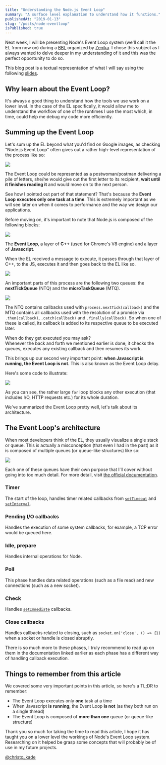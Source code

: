 ```yaml
---
title: "Understanding the Node.js Event Loop"
summary: "A surface level explanation to understand how it functions."
publishedAt: "2019-01-13"
slug: "/posts/node-eventloop"
isPublished: true
---
```


Next week, I will be presenting Node's Event Loop system (we'll call it the EL from now on) during a [BBL](https://www.hrzone.com/hr-glossary/what-is-a-brown-bag-lunch) organized by [Zenika](https://www.zenika.com/). I chose this subject as I always wanted to delve deeper in my understanding of it and this was the perfect opportunity to do so.

This blog post is a textual representation of what I will say using the following [slides](https://slides.com/christopherkade/deck-1/fullscreen).

## Why learn about the Event Loop?

It's always a good thing to understand how the tools we use work on a lower level. In the case of the EL specifically, it would allow me to understand the workflow of one of the runtimes I use the most which, in time, could help me debug my code more efficiently.

## Summing up the Event Loop

Let's sum up the EL beyond what you'd find on Google images, as checking "Node.js Event Loop" often gives out a rather high-level representation of the process like so:

![](https://user-images.githubusercontent.com/15229355/51047335-80335100-15c8-11e9-88b4-51a4e4f91e06.png)

The Event Loop could be represented as a postwoman/postman delivering a pile of letters, she/he would give out the first letter to its recipient, **wait until it finishes reading it** and would move on to the next person.

See how I pointed out part of that statement? That's because the **Event Loop executes only one task at a time**. This is extremely important as we will see later on when it comes to performance and the way we design our applications.

Before moving on, it's important to note that Node.js is composed of the following blocks:

![](https://user-images.githubusercontent.com/15229355/51047832-bcb37c80-15c9-11e9-8058-ce1b05f9f7c2.png)

The **Event Loop**, a layer of **C++** (used for Chrome's V8 engine) and a layer of **Javascript**.

When the EL received a message to execute, it passes through that layer of C++, to the JS, executes it and then goes back to the EL like so.

![](https://user-images.githubusercontent.com/15229355/51048338-00f34c80-15cb-11e9-9cfb-956d76246006.png)

An important parts of this process are the following two queues: the **nextTickQueue** (NTQ) and the **microTaskQueue** (MTQ).

![](https://user-images.githubusercontent.com/15229355/51048451-4152ca80-15cb-11e9-9c24-e431ba9b9063.png)

The NTQ contains callbacks used with `process.nextTick(callback)` and the MTQ contains all callbacks used with the resolution of a promise via `.then(callback)`, `.catch(callback)` and `.finally(callback)`. So when one of these is called, its callback is added to its respective queue to be executed later.

When do they get executed you may ask?  
Whenever the back and forth we mentioned earlier is done, it checks the queues, executes any existing callback and then resumes its work.

This brings up our second very important point: **when Javascript is running, the Event Loop is not**. This is also known as the Event Loop delay.

Here's some code to illustrate:

![](https://user-images.githubusercontent.com/15229355/51048951-bd014700-15cc-11e9-9799-b6ab13cf99be.png)

As you can see, the rather large `for` loop blocks any other execution (that includes I/O, HTTP requests etc.) for its whole duration.

We've summarized the Event Loop pretty well, let's talk about its architecture.

## The Event Loop's architecture

When most developers think of the EL, they usually visualize a single stack or queue. This is actually a misconception (that even I had in the past) as it is composed of multiple queues (or queue-like structures) like so:

![](https://user-images.githubusercontent.com/15229355/51109357-4e530200-17f5-11e9-8976-fe754a7092eb.png)

Each one of these queues have their own purpose that I'll cover without going into too much detail. For more detail, visit [the official documentation](https://nodejs.org/en/docs/guides/event-loop-timers-and-nexttick/#phases-in-detail).

### Timer

The start of the loop, handles timer related callbacks from [`setTimeout`](https://nodejs.org/api/timers.html#timers_settimeout_callback_delay_args) and [`setInterval`](https://nodejs.org/api/timers.html#timers_setinterval_callback_delay_args).

### Pending I/O callbacks

Handles the execution of some system callbacks, for example, a TCP error would be queued here.

### Idle, prepare

Handles internal operations for Node.

### Poll

This phase handles data related operations (such as a file read) and new connections (such as a new socket).

### Check

Handles [`setImmediate`](https://nodejs.org/api/timers.html#timers_setimmediate_callback_args) callbacks.

### Close callbacks

Handles callbacks related to closing, such as `socket.on('close', () => {})` when a socket or handle is closed abruptly.

There is so much more to these phases, I truly recommend to read up on them in the documentation linked earlier as each phase has a different way of handling callback execution.

## Things to remember from this article

We covered some very important points in this article, so here's a TL;DR to remember:

- The Event Loop executes only **one** task at a time
- When Javascript **is running**, the Event Loop **is not** (as they both run on a single thread)
- The Event Loop is composed of **more than one** queue (or queue-like structure)

Thank you so much for taking the time to read this article, I hope it has taught you on a lower level the workings of Node's Event Loop system. Researching on it helped be grasp some concepts that will probably be of use in my future projects.

[@christo_kade](https://twitter.com/christo_kade)

